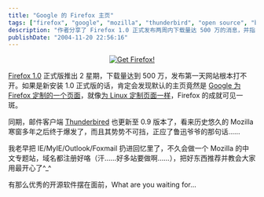 ```yaml
---
title: "Google 的 Firefox 主页"
tags: ["firefox", "google", "mozilla", "thunderbird", "open source", "browsers", "linux"]
description: "作者分享了 Firefox 1.0 正式发布两周内下载量达 500 万的消息，并指出 Google 为 Firefox 定制了专门的主页，类似于之前为 Linux 定制的页面，显示 Firefox 已获得重要认可。同时提到 Mozilla 的 Thunderbird 邮件客户端也更新到 0.9 版本，表明 Mozilla 产品线整体势头强劲。作者表示自己已弃用 IE、Outlook 等软件，并计划制作 Mozilla 中文专题网站推广这些优秀的开源软件。"
publishDate: "2004-11-20 22:56:16"
---
```


<p align="center"><a href="http://www.spreadfirefox.com/?q=affiliates&id=38642&t=53"><img title="Get Firefox!" alt="Get Firefox!" src="http://www.spreadfirefox.com/community/images/affiliates/Banners/468x60/rediscover.png" border="0" /></a></p>

[Firefox 1.0](http://www.mozilla.org/products/firefox/central.html) 正式版推出 2 星期，下载量达到 500 万，发布第一天网站根本打不开。如果是新安装 1.0 正式版的话，肯定会发现默认的主页竟然是 [Google 为 Firefox 定制的一个页面](http://www.google.com/firefox/?zh-CN&act=2)，就像[为 Linux 定制页面一样](http://www.google.com/linux)，Firefox 的成就可见一斑。

同期，邮件客户端 [Thunderbired](http://www.mozilla.org/products/thunderbird/) 也更新至 0.9 版本了，看来历史悠久的 Mozilla 寒窗多年之后终于爆发了，而且其势势不可挡，正应了鲁迅爷爷的那句话……

我老早把 IE/MyIE/Outlook/Foxmail 扔进回忆里了，不久会做一个 Mozilla 的中文专题站，域名都注册好咯（汗……好多站要做啊……），把好东西推荐并教会大家用最开心了^_^

有那么优秀的开源软件摆在面前，What are you waiting for...
